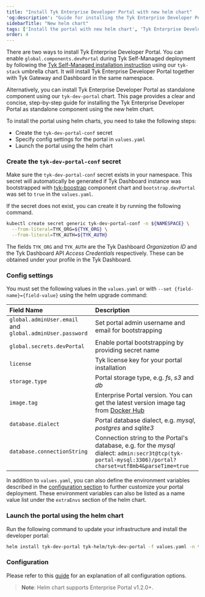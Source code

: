 ```yaml
---
title: "Install Tyk Enterprise Developer Portal with new helm chart"
'og:description': "Guide for installing the Tyk Enterprise Developer Portal in Kubernetes using new helm chart"
sidebarTitle: "New helm chart"
tags: ['Install the portal with new helm chart', 'Tyk Enterprise Developer Portal']
order: 4
---
```


There are two ways to install Tyk Enterprise Developer Portal. You can enable `global.components.devPortal` during Tyk Self-Managed deployment by following the [Tyk Self-Managed installation instruction](/5.5/product-stack/tyk-charts/tyk-stack-chart) using our `tyk-stack` umbrella chart. It will install Tyk Enterprise Developer Portal together with Tyk Gateway and Dashboard in the same namespace.

Alternatively, you can install Tyk Enterprise Developer Portal as standalone component using our `tyk-dev-portal` chart. This page provides a clear and concise, step-by-step guide for installing the Tyk Enterprise Developer Portal as standalone component using the new helm chart.

To install the portal using helm charts, you need to take the following steps:

- Create the `tyk-dev-portal-conf` secret
- Specify config settings for the portal in `values.yaml`
- Launch the portal using the helm chart


### Create the `tyk-dev-portal-conf` secret

Make sure the `tyk-dev-portal-conf` secret exists in your namespace. 
This secret will automatically be generated if Tyk Dashboard instance was bootstrapped with [tyk-boostrap](https://artifacthub.io/packages/helm/tyk-helm/tyk-bootstrap) component chart 
and `bootstrap.devPortal` was set to `true` in the `values.yaml`.

If the secret does not exist, you can create it by running the following command.

```bash
kubectl create secret generic tyk-dev-portal-conf -n ${NAMESPACE} \
  --from-literal=TYK_ORG=${TYK_ORG} \
  --from-literal=TYK_AUTH=${TYK_AUTH}
```

The fields `TYK_ORG` and `TYK_AUTH` are the Tyk Dashboard _Organization ID_ and the Tyk Dashboard API _Access Credentials_ respectively. These can be obtained under your profile in the Tyk Dashboard.

### Config settings

You must set the following values in the `values.yaml` or with `--set {field-name}={field-value}` using the helm upgrade command:

| Field Name | Description |
| :---------- | :----------- |
| `global.adminUser.email` and `global.adminUser.password` | Set portal admin username and email for bootstrapping |
| `global.secrets.devPortal` | Enable portal bootstrapping by providing secret name |
| `license` | Tyk license key for your portal installation |
| `storage.type` | Portal storage type, e.g. *fs*, *s3* and *db* |
| `image.tag` | Enterprise Portal version. You can get the latest version image tag from [Docker Hub](https://hub.docker.com/r/tykio/portal/tags) |
| `database.dialect` | Portal database dialect, e.g. *mysql*, *postgres* and *sqlite3* |
| `database.connectionString`| Connection string to the Portal's database, e.g. for the *mysql* dialect: `admin:secr3t@tcp(tyk-portal-mysql:3306)/portal?charset=utf8mb4&parseTime=true` |

In addition to `values.yaml`, you can also define the environment variables described in the [configuration section](/5.5/product-stack/tyk-enterprise-developer-portal/deploy/configuration.md) to further customize your portal deployment. These environment variables can also be listed as a name value list under the `extraEnvs` section of the helm chart.

### Launch the portal using the helm chart

Run the following command to update your infrastructure and install the developer portal:

```bash
helm install tyk-dev-portal tyk-helm/tyk-dev-portal -f values.yaml -n tyk
```

### Configuration
Please refer to this [guide](/5.5/product-stack/tyk-charts/tyk-stack-chart) for an explanation of all configuration options.

> **Note**: Helm chart supports Enterprise Portal v1.2.0+.

